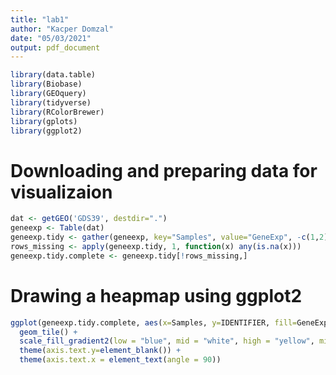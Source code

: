 ```yaml
---
title: "lab1"
author: "Kacper Domzal"
date: "05/03/2021"
output: pdf_document
---
```


```r
library(data.table)
library(Biobase)
library(GEOquery)
library(tidyverse)
library(RColorBrewer)
library(gplots)
library(ggplot2)
```

# Downloading and preparing data for visualizaion
```r
dat <- getGEO('GDS39', destdir=".")
geneexp <- Table(dat)
geneexp.tidy <- gather(geneexp, key="Samples", value="GeneExp", -c(1,2))
rows_missing <- apply(geneexp.tidy, 1, function(x) any(is.na(x)))
geneexp.tidy.complete <- geneexp.tidy[!rows_missing,]
```
# Drawing a heapmap using ggplot2
```r
ggplot(geneexp.tidy.complete, aes(x=Samples, y=IDENTIFIER, fill=GeneExp)) + 
  geom_tile() +
  scale_fill_gradient2(low = "blue", mid = "white", high = "yellow", midpoint = 0, limits=c(-3,3)) +
  theme(axis.text.y=element_blank()) +
  theme(axis.text.x = element_text(angle = 90))
```
